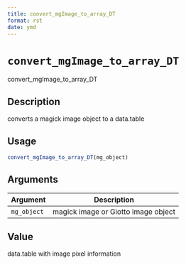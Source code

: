 ```yaml
--- 
title: convert_mgImage_to_array_DT 
format: rst 
date: ymd 
--- 
```

# `convert_mgImage_to_array_DT`

convert_mgImage_to_array_DT


## Description

converts a magick image object to a data.table


## Usage

```r
convert_mgImage_to_array_DT(mg_object)
```


## Arguments

Argument      |Description
------------- |----------------
`mg_object`     |     magick image or Giotto image object


## Value

data.table with image pixel information


